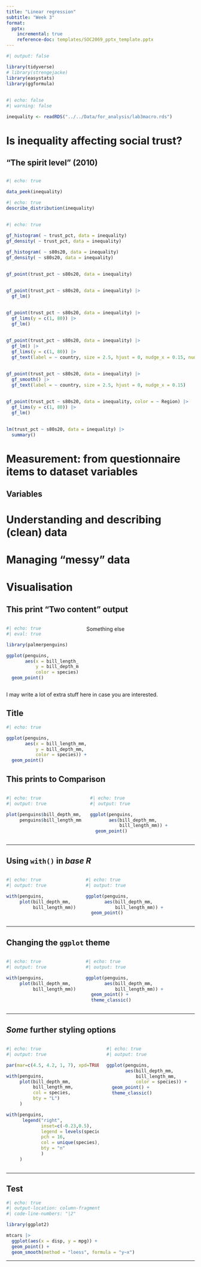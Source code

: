 ```yaml
---
title: "Linear regression"
subtitle: "Week 3"
format:
  pptx:
    incremental: true   
    reference-doc: templates/SOC2069_pptx_template.pptx
---
```


```r
#| output: false

library(tidyverse)
# library(strengejacke)
library(easystats)
library(ggformula)

```

## 

```r
#| echo: false
#| warning: false

inequality <- readRDS("../../Data/for_analysis/lab3macro.rds")
```

## 

# Is inequality affecting social trust?

## "The spirit level" (2010)

## 

## 

```r
#| echo: true

data_peek(inequality)
```

```r
#| echo: true
describe_distribution(inequality)
```

## 

```r
#| echo: true

gf_histogram( ~ trust_pct, data = inequality)
gf_density( ~ trust_pct, data = inequality)

gf_histogram( ~ s80s20, data = inequality)
gf_density( ~ s80s20, data = inequality)

```

## 

```r
gf_point(trust_pct ~ s80s20, data = inequality)
```

## 

```r
gf_point(trust_pct ~ s80s20, data = inequality) |> 
  gf_lm()
```

## 

```r
gf_point(trust_pct ~ s80s20, data = inequality) |> 
  gf_lims(y = c(1, 80)) |> 
  gf_lm()
```

## 

```r
gf_point(trust_pct ~ s80s20, data = inequality) |> 
  gf_lm() |> 
  gf_lims(y = c(1, 80)) |> 
  gf_text(label = ~ country, size = 2.5, hjust = 0, nudge_x = 0.15, nudge_y = 0.15)
```

## 

## 

```r
gf_point(trust_pct ~ s80s20, data = inequality) |> 
  gf_smooth() |> 
  gf_text(label = ~ country, size = 2.5, hjust = 0, nudge_x = 0.15)
```

## 

```r
gf_point(trust_pct ~ s80s20, data = inequality, color = ~ Region) |> 
  gf_lims(y = c(1, 80)) |> 
  gf_lm()
```

## 

```r
lm(trust_pct ~ s80s20, data = inequality) |> 
  summary()
```

# Measurement: from questionnaire items to dataset variables

## Variables

# Understanding and describing (clean) data

# Managing "messy" data

# Visualisation

## This print "Two content" output

::: columns
::: {.column width="40%"}
```r
#| echo: true
#| eval: true

library(palmerpenguins)

ggplot(penguins,                        
       aes(x = bill_length_mm,          
           y = bill_depth_mm, 
           color = species)) +
  geom_point()
```
:::

::: {.column width="60%"}
Something else
:::
:::

::: notes
I may write a lot of extra stuff here in case you are interested.
:::

## Title

```r
#| echo: true

ggplot(penguins,                        
       aes(x = bill_length_mm,          
           y = bill_depth_mm, 
           color = species)) +
  geom_point()
```

## This prints to Comparison

::: columns
::: column
```r
#| echo: true
#| output: true

plot(penguins$bill_depth_mm, 
     penguins$bill_length_mm)

```
:::

::: column
```r
#| echo: true
#| output: true

ggplot(penguins,                        
       aes(bill_depth_mm,          
           bill_length_mm)) +
  geom_point()
```
:::
:::

------------------------------------------------------------------------

## Using `with()` in *base R*

::: columns
::: column
```r
#| echo: true
#| output: true

with(penguins,
     plot(bill_depth_mm, 
          bill_length_mm))

```
:::

::: column
```r
#| echo: true
#| output: true

ggplot(penguins,                        
       aes(bill_depth_mm,          
           bill_length_mm)) +
  geom_point()
```
:::
:::

------------------------------------------------------------------------

## Changing the `ggplot` theme

::: columns
::: column
```r
#| echo: true
#| output: true

with(penguins,
     plot(bill_depth_mm, 
          bill_length_mm))

```
:::

::: column
```r
#| echo: true
#| output: true

ggplot(penguins,                        
       aes(bill_depth_mm,          
           bill_length_mm)) +
  geom_point() +
  theme_classic()
```
:::
:::

------------------------------------------------------------------------

## *Some* further styling options

::: columns
::: column
```r
#| echo: true
#| output: true

par(mar=c(4.5, 4.2, 1, 7), xpd=TRUE)          # set custom plot size

with(penguins,                                # select data frame
     plot(bill_depth_mm,                      # select variables to plot
          bill_length_mm,
          col = species,                      # grouping colour
          bty = "L")                          # change plot border style 
     )                                                            

with(penguins,
      legend("right",                         # legend position
             inset=c(-0.23,0.5),              # legend custom location (outside the plot)
             legend = levels(species),        # legend labels
             pch = 16,                        # legend symbol size
             col = unique(species),           # legend symbol colour
             bty = "n"                        # remove legend borders
             )
     )

```
:::

::: column
```r
#| echo: true
#| output: true

ggplot(penguins,                              # draw empty canvas
       aes(bill_depth_mm,                     # select variables to plot
           bill_length_mm,
           color = species)) +                # grouping colour
  geom_point() +                              # select plot type
  theme_classic()                             # select pre-set style settings (theme)
```
:::
:::

------------------------------------------------------------------------

## Test

```r
#| echo: true
#| output-location: column-fragment
#| code-line-numbers: "|2"

library(ggplot2)

mtcars |> 
  ggplot(aes(x = disp, y = mpg)) +
  geom_point() +
  geom_smooth(method = "loess", formula = "y~x")
```

------------------------------------------------------------------------
